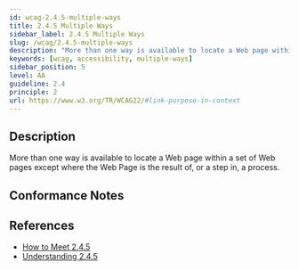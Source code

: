 ```yaml
---
id: wcag-2.4.5-multiple-ways
title: 2.4.5 Multiple Ways
sidebar_label: 2.4.5 Multiple Ways
slug: /wcag/2.4.5-multiple-ways
description: "More than one way is available to locate a Web page within a set of Web pages except where the Web Page is the result of, or a step in, a process."
keywords: [wcag, accessibility, multiple-ways]
sidebar_position: 5
level: AA
guideline: 2.4
principle: 2
url: https://www.w3.org/TR/WCAG22/#link-purpose-in-context
---
```

## Description

More than one way is available to locate a Web page within a set of Web pages except where the Web Page is the result of, or a step in, a process.

## Conformance Notes

<Project name="ads">
  <Support></Support>
</Project>
<Project name="scix">
  <Support></Support>
</Project>

## References

- [How to Meet 2.4.5](https://www.w3.org/WAI/WCAG22/quickref/#multiple-ways)
- [Understanding 2.4.5](https://www.w3.org/WAI/WCAG22/Understanding/multiple-ways.html)

